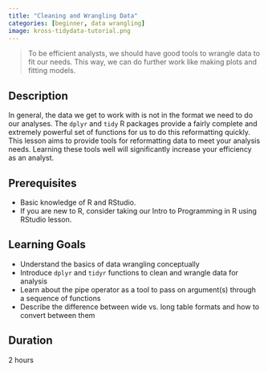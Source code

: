 ```yaml
---
title: "Cleaning and Wrangling Data"
categories: [beginner, data wrangling]
image: kross-tidydata-tutorial.png
---
```


> To be efficient analysts, we should have good tools to wrangle data to fit our needs. This way, we can do further work like making plots and fitting models.


## Description
In general, the data we get to work with is not in the format we need to do our analyses. The `dplyr` and `tidy` R packages provide a fairly complete and extremely powerful set of functions for us to do this reformatting quickly. This lesson aims to provide tools for reformatting data to meet your analysis needs. Learning these tools well will significantly increase your efficiency as an analyst.

## Prerequisites
- Basic knowledge of R and RStudio.
- If you are new to R, consider taking our Intro to Programming in R using RStudio lesson.



## Learning Goals
- Understand the basics of data wrangling conceptually
- Introduce `dplyr` and `tidyr` functions to clean and wrangle data for analysis
- Learn about the pipe operator as a tool to pass on argument(s) through a sequence of functions
- Describe the difference between wide vs. long table formats and how to convert between them



## Duration
2 hours


